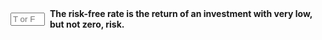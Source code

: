 ::: {.question-block}

<form onsubmit="event.preventDefault(); checkAnswerBox('module2_tf_q60','F')" style="display: flex; align-items: center; gap: 8px;">
<input type="text" id="module2_tf_q60" name="module2_tf_q60" maxlength="1" placeholder="T or F"
         style="width: 55px;" data-correct-answer="F" /> <label for="module2_tf_q60"><strong>The risk-free rate is the return of an investment with very low, but not zero, risk.</strong></label>
</form>

<div id="feedback-module2_tf_q60" class="feedback" data-status="" style="display:none;">
The sentence is FALSE. The risk-free rate is the theoretical return of an investment with absolutely zero risk.
</div>
:::